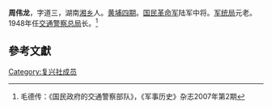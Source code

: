 {{Infobox_Politician_Basic
| name = 周伟龙
| image name =  
| width =  
| now = 中華民國軍事將領
| period =
| different name = 周伟龙
| Sex = 男 
| Native place = [[湖南|湖南]][[湘乡县|湘乡县]]
| place of birth =
 
| date of birth = 1901年
| date of death = {{death date and age|1950|6| |1901|||}}
| place of death =
| spouse =  
| offspring = 
| party ={{Kmt|19px}} 
| educate = 
* [[黃埔軍校|黃埔軍校]]第四期 
* 陆军大学特别班第七期
| past =
*1927年任唐生智部宪兵连长。
* 1932年初为军统前身“十人团”成员。
* 20年代初，汉口警察署长
* 1937年调任军统上海区区长，忠义救国军上海办事处主任
*1939年军统局书记长。
*1940年春，[[忠义救国军|忠义救国军]]总指挥
* 1942年军事委员会[[别动军|别动军]]司令兼任[[中英情报合作所|中英情报合作所]]主任。
*1945年2月授陆军少将。
*1946年任国防部监察局中将监察官，国防部军法执行部第一分部（在上海）主任。
* 1948年9月授陆军中将，任交通部[[交通警察总局|交通警察总局]]第一总局局长。1948年12月兼任津浦铁路护路司令
* 1949年2月6日在上海被毛人凤以通共嫌疑及违抗军令罪名逮捕，押往台北 
}}
'''周伟龙'''{{BD|1901年||1950年|6月}}，字道三，湖南[[湘乡|湘乡]]人。[[黄埔四期|黄埔四期]]。[[国民革命军|国民革命军]]陆军中将。[[军统局|军统局]]元老。1948年任[[交通警察总局|交通警察总局]]长。<ref>毛德传：《国民政府的交通警察部队》，《军事历史》杂志2007年第2期</ref>
 
== 參考文獻 ==
{{Reflist|2}} 
[[Category:复兴社成员|Category:复兴社成员]]